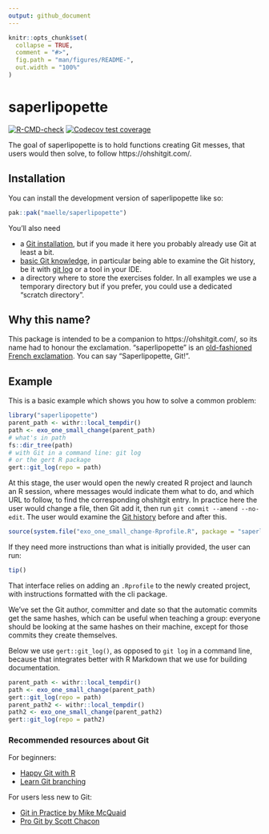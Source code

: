 ```yaml
---
output: github_document
---
```


<!-- README.md is generated from README.Rmd. Please edit that file -->

```r
knitr::opts_chunk$set(
  collapse = TRUE,
  comment = "#>",
  fig.path = "man/figures/README-",
  out.width = "100%"
)
```

# saperlipopette

<!-- badges: start -->
[![R-CMD-check](https://github.com/maelle/saperlipopette/actions/workflows/R-CMD-check.yaml/badge.svg)](https://github.com/maelle/saperlipopette/actions/workflows/R-CMD-check.yaml)
[![Codecov test coverage](https://codecov.io/gh/maelle/saperlipopette/graph/badge.svg)](https://app.codecov.io/gh/maelle/saperlipopette)
<!-- badges: end -->

The goal of saperlipopette is to hold functions creating Git messes, that users 
would then solve, to follow https://ohshitgit.com/.

## Installation

You can install the development version of saperlipopette like so:

``` r
pak::pak("maelle/saperlipopette")
```

You'll also need

- a [Git installation](https://happygitwithr.com/install-git), but if you made it here you probably already use Git at least a bit.
- [basic Git knowledge](#recommended-resources-about-git), in particular being able to examine the Git history, be it with [git log](https://git-scm.com/book/en/v2/Git-Basics-Viewing-the-Commit-History) or a tool in your IDE.
- a directory where to store the exercises folder. In all examples we use a temporary directory but if you prefer, you could use a dedicated "scratch directory".

## Why this name?

This package is intended to be a companion to https://ohshitgit.com/,
so its name had to honour the exclamation.
"saperlipopette" is an [old-fashioned French exclamation](https://en.wiktionary.org/wiki/saperlipopette).
You can say "Saperlipopette, Git!".

## Example

This is a basic example which shows you how to solve a common problem:

```r
library("saperlipopette")
parent_path <- withr::local_tempdir()
path <- exo_one_small_change(parent_path)
# what's in path
fs::dir_tree(path)
# with Git in a command line: git log
# or the gert R package
gert::git_log(repo = path)
```

At this stage, the user would open the newly created R project and launch an R session,
where messages would indicate them what to do, 
and which URL to follow, to find the corresponding ohshitgit entry.
In practice here the user would change a file, then Git add it, then run `git commit --amend --no-edit`.
The user would examine the [Git history](https://git-scm.com/book/en/v2/Git-Basics-Viewing-the-Commit-History) before and after this.

```r
source(system.file("exo_one_small_change-Rprofile.R", package = "saperlipopette"))
```

If they need more instructions than what is initially provided, the user can run:

```r
tip()
```

That interface relies on adding an `.Rprofile` to the newly created project,
with instructions formatted with the cli package.

We've set the Git author, committer and date so that the automatic commits get the same 
hashes, which can be useful when teaching a group: everyone should be looking at the same hashes on their machine, except for those commits they create themselves.

Below we use `gert::git_log()`, as opposed to `git log` in a command line, because that integrates better with R Markdown that we use for building documentation.

```r
parent_path <- withr::local_tempdir()
path <- exo_one_small_change(parent_path)
gert::git_log(repo = path)
parent_path2 <- withr::local_tempdir()
path2 <- exo_one_small_change(parent_path2)
gert::git_log(repo = path2)
```



### Recommended resources about Git

For beginners:

- [Happy Git with R](https://happygitwithr.com/)
- [Learn Git branching](https://learngitbranching.js.org/)

For users less new to Git:

- [Git in Practice by Mike McQuaid](https://masalmon.eu/2023/11/01/reading-notes-git-in-practice/)
- [Pro Git by Scott Chacon](https://masalmon.eu/2024/01/19/pro-git-scott-chacon-reading-notes/)
